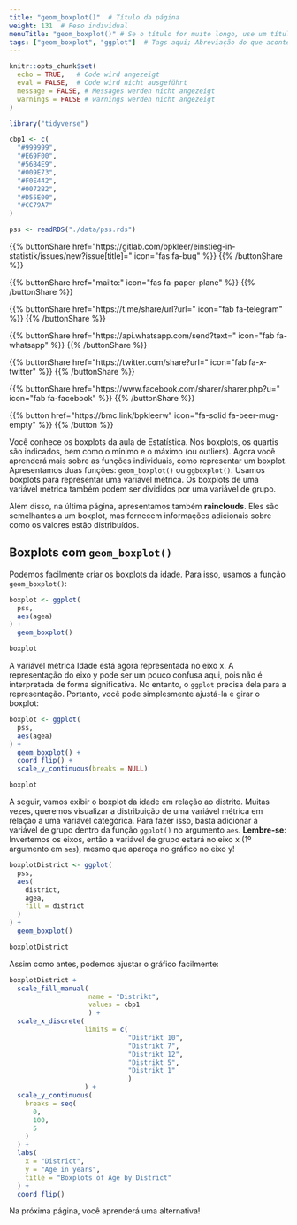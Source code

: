 ```yaml
---
title: "geom_boxplot()"  # Título da página
weight: 131  # Peso individual
menuTitle: "geom_boxplot()" # Se o título for muito longo, use um título curto aqui
tags: ["geom_boxplot", "ggplot"]  # Tags aqui; Abreviação do que acontece na página
---
```

```r
knitr::opts_chunk$set(
  echo = TRUE,   # Code wird angezeigt
  eval = FALSE,  # Code wird nicht ausgeführt
  message = FALSE, # Messages werden nicht angezeigt
  warnings = FALSE # warnings werden nicht angezeigt
)

library("tidyverse")

cbp1 <- c(
  "#999999", 
  "#E69F00",
  "#56B4E9",
  "#009E73",
  "#F0E442", 
  "#0072B2",
  "#D55E00",
  "#CC79A7"
)

pss <- readRDS("./data/pss.rds")
```

{{% buttonShare href=\"https\:\/\/gitlab.com\/bpkleer\/einstieg-in-statistik\/issues\/new?issue[title]=\" icon=\"fas fa-bug\" %}} {{% /buttonShare %}} 

{{% buttonShare href=\"mailto\:\" icon=\"fas fa-paper-plane\" %}} {{% /buttonShare %}}

{{% buttonShare href=\"https\:\/\/t.me\/share\/url?url=\" icon=\"fab fa-telegram\" %}} {{% /buttonShare %}}

{{% buttonShare href=\"https\:\/\/api.whatsapp.com\/send?text=\" icon=\"fab fa-whatsapp\" %}} {{% /buttonShare %}}

{{% buttonShare href=\"https\:\/\/twitter.com\/share?url=\" icon=\"fab fa-x-twitter\" %}} {{% /buttonShare %}}

{{% buttonShare href=\"https\:\/\/www.facebook.com\/sharer\/sharer.php?u=\" icon=\"fab fa-facebook\" %}} {{% /buttonShare %}}

{{% button href=\"https\:\/\/bmc.link\/bpkleerw\" icon=\"fa-solid fa-beer-mug-empty\" %}} {{% /button %}}

Você conhece os boxplots da aula de Estatística. Nos boxplots, os quartis são indicados, bem como o mínimo e o máximo (ou outliers). Agora você aprenderá mais sobre as funções individuais, como representar um boxplot. Apresentamos duas funções: `geom_boxplot()` ou `ggboxplot()`. Usamos boxplots para representar uma variável métrica. Os boxplots de uma variável métrica também podem ser divididos por uma variável de grupo.

Além disso, na última página, apresentamos também **rainclouds**. Eles são semelhantes a um boxplot, mas fornecem informações adicionais sobre como os valores estão distribuídos.

## Boxplots com `geom_boxplot()`
Podemos facilmente criar os boxplots da idade. Para isso, usamos a função `geom_boxplot()`:
```r
boxplot <- ggplot(
  pss, 
  aes(agea)
) +
  geom_boxplot()

boxplot
```
A variável métrica Idade está agora representada no eixo x. A representação do eixo y pode ser um pouco confusa aqui, pois não é interpretada de forma significativa. No entanto, o `ggplot` precisa dela para a representação. Portanto, você pode simplesmente ajustá-la e girar o boxplot:
```r
boxplot <- ggplot(
  pss, 
  aes(agea)
) +
  geom_boxplot() +
  coord_flip() +
  scale_y_continuous(breaks = NULL)

boxplot
```

A seguir, vamos exibir o boxplot da idade em relação ao distrito. Muitas vezes, queremos visualizar a distribuição de uma variável métrica em relação a uma variável categórica. Para fazer isso, basta adicionar a variável de grupo dentro da função `ggplot()` no argumento `aes`. **Lembre-se**: Invertemos os eixos, então a variável de grupo estará no eixo x (1º argumento em `aes`), mesmo que apareça no gráfico no eixo y!
```r
boxplotDistrict <- ggplot(
  pss, 
  aes(
    district, 
    agea, 
    fill = district
  )
) +
  geom_boxplot() 

boxplotDistrict
```

Assim como antes, podemos ajustar o gráfico facilmente:
```r
boxplotDistrict +
  scale_fill_manual(
                    name = "Distrikt", 
                    values = cbp1
                    ) +
  scale_x_discrete(
                   limits = c(
                              "Distrikt 10", 
                              "Distrikt 7", 
                              "Distrikt 12", 
                              "Distrikt 5",
                              "Distrikt 1"
                              )
                   ) + 
  scale_y_continuous(
    breaks = seq(
      0, 
      100, 
      5
    )
  ) + 
  labs(
    x = "District", 
    y = "Age in years",
    title = "Boxplots of Age by District"
  ) +
  coord_flip()
```

Na próxima página, você aprenderá uma alternativa!
